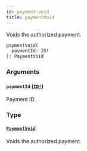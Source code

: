 ```yaml
---
id: payment-void
title: paymentVoid
---
```


Voids the authorized payment.

```graphql
paymentVoid(
  paymentId: ID!
): PaymentVoid

```

### Arguments

#### `paymentId` ([`ID!`](/api-reference/scalars/id.mdx))

Payment ID.

### Type

#### [`PaymentVoid`](/api-reference/objects/payment-void.mdx)

Voids the authorized payment.
